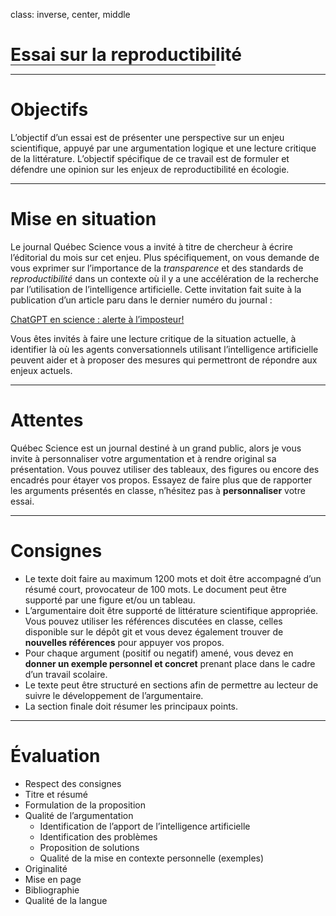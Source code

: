 class: inverse, center, middle

# Essai sur la reproductibilité

<hr width="65%" size="0.3" color="orange" style="margin-top:-20px;"></hr>

---

# Objectifs

L'objectif d'un essai est de présenter une perspective sur un enjeu scientifique, appuyé par une argumentation logique et une lecture critique de la littérature. L'objectif spécifique de ce travail est de formuler et défendre une opinion sur les enjeux de reproductibilité en écologie.

---

# Mise en situation

Le journal Québec Science vous a invité à titre de chercheur à écrire l'éditorial du mois sur cet enjeu. Plus spécifiquement, on vous demande de vous exprimer sur l'importance de la *transparence* et des standards de *reproductibilité* dans un contexte où il y a une accélération de la recherche par l'utilisation de l'intelligence artificielle. Cette invitation fait suite à la publication d'un article paru dans le dernier numéro du journal :

[ChatGPT en science : alerte à l’imposteur!](https://www.quebecscience.qc.ca/edito/chatgpt-science-alerte-imposteur/)

Vous êtes invités à faire une lecture critique de la situation actuelle, à identifier là où les agents conversationnels utilisant l'intelligence artificielle peuvent aider et à proposer des mesures qui permettront de répondre aux enjeux actuels.

---

# Attentes

Québec Science est un journal destiné à un grand public, alors je vous invite à personnaliser votre argumentation et à rendre original sa présentation. Vous pouvez utiliser des tableaux, des figures ou encore des encadrés pour étayer vos propos. Essayez de faire plus que de rapporter les arguments présentés en classe, n'hésitez pas à **personnaliser** votre essai.

---

# Consignes

- Le texte doit faire au maximum 1200 mots et doit être accompagné d'un résumé court, provocateur de 100 mots. Le document peut être supporté par une figure et/ou un tableau.
- L'argumentaire doit être supporté de littérature scientifique appropriée. Vous pouvez utiliser les références discutées en classe, celles disponible sur le dépôt git et vous devez également trouver de **nouvelles références** pour appuyer vos propos.
- Pour chaque argument (positif ou negatif) amené, vous devez en **donner un exemple personnel et concret** prenant place dans le cadre d'un travail scolaire.
- Le texte peut être structuré en sections afin de permettre au lecteur de suivre le développement de l'argumentaire.
- La section finale doit résumer les principaux points.

---

# Évaluation

- Respect des consignes
- Titre et résumé
- Formulation de la proposition 
- Qualité de l'argumentation
    + Identification de l'apport de l'intelligence artificielle
    + Identification des problèmes
    + Proposition de solutions
    + Qualité de la mise en contexte personnelle (exemples)
- Originalité
- Mise en page
- Bibliographie
- Qualité de la langue
